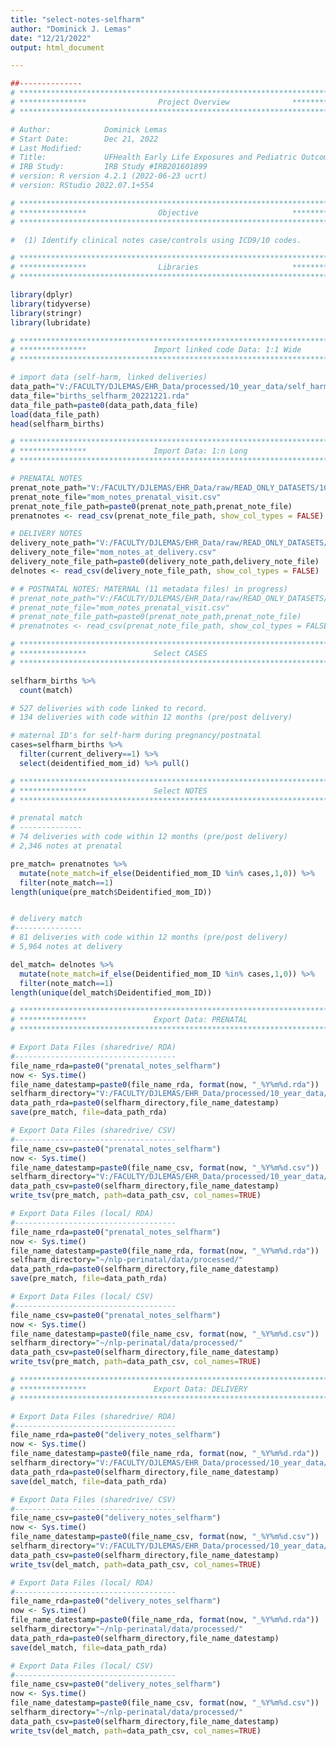 ```yaml
---
title: "select-notes-selfharm"
author: "Dominick J. Lemas"
date: "12/21/2022"
output: html_document

---
```


```r
##-------------- 
# **************************************************************************** #
# ***************                Project Overview              *************** #
# **************************************************************************** #

# Author:            Dominick Lemas 
# Start Date:        Dec 21, 2022 
# Last Modified:     
# Title:             UFHealth Early Life Exposures and Pediatric Outcomes  
# IRB Study:         IRB Study #IRB201601899
# version: R version 4.2.1 (2022-06-23 ucrt) 
# version: RStudio 2022.07.1+554 

# **************************************************************************** #
# ***************                Objective                     *************** #
# **************************************************************************** #

#  (1) Identify clinical notes case/controls using ICD9/10 codes. 

```


```r

# **************************************************************************** #
# ***************                Libraries                     *************** #
# **************************************************************************** #

library(dplyr)
library(tidyverse)
library(stringr)
library(lubridate)

```

```r

# **************************************************************************** #
# ***************               Import linked code Data: 1:1 Wide
# **************************************************************************** #

# import data (self-harm, linked deliveries)
data_path="V:/FACULTY/DJLEMAS/EHR_Data/processed/10_year_data/self_harm/"
data_file="births_selfharm_20221221.rda"
data_file_path=paste0(data_path,data_file)
load(data_file_path)
head(selfharm_births)

```

```r

# **************************************************************************** #
# ***************               Import Data: 1:n Long
# **************************************************************************** #

# PRENATAL NOTES
prenat_note_path="V:/FACULTY/DJLEMAS/EHR_Data/raw/READ_ONLY_DATASETS/10year_data/2021/dataset_10_2021/prenatal_notes/"
prenat_note_file="mom_notes_prenatal_visit.csv"
prenat_note_file_path=paste0(prenat_note_path,prenat_note_file)
prenatnotes <- read_csv(prenat_note_file_path, show_col_types = FALSE)

# DELIVERY NOTES
delivery_note_path="V:/FACULTY/DJLEMAS/EHR_Data/raw/READ_ONLY_DATASETS/10year_data/2021/dataset_10_2021/delivery_notes/"
delivery_note_file="mom_notes_at_delivery.csv"
delivery_note_file_path=paste0(delivery_note_path,delivery_note_file)
delnotes <- read_csv(delivery_note_file_path, show_col_types = FALSE)

# # POSTNATAL NOTES: MATERNAL (11 metadata files! in progress)
# prenat_note_path="V:/FACULTY/DJLEMAS/EHR_Data/raw/READ_ONLY_DATASETS/10year_data/2021/dataset_11_2021/"
# prenat_note_file="mom_notes_prenatal_visit.csv"
# prenat_note_file_path=paste0(prenat_note_path,prenat_note_file)
# prenatnotes <- read_csv(prenat_note_file_path, show_col_types = FALSE)


```

```r

# **************************************************************************** #
# ***************               Select CASES
# **************************************************************************** #

selfharm_births %>%
  count(match)

# 527 deliveries with code linked to record. 
# 134 deliveries with code within 12 months (pre/post delivery)

# maternal ID's for self-harm during pregnancy/postnatal
cases=selfharm_births %>%
  filter(current_delivery==1) %>%
  select(deidentified_mom_id) %>% pull() 


```

```r

# **************************************************************************** #
# ***************               Select NOTES
# **************************************************************************** #

# prenatal match
# --------------
# 74 deliveries with code within 12 months (pre/post delivery)
# 2,346 notes at prenatal

pre_match= prenatnotes %>%
  mutate(note_match=if_else(Deidentified_mom_ID %in% cases,1,0)) %>%
  filter(note_match==1)
length(unique(pre_match$Deidentified_mom_ID))


# delivery match
#---------------
# 81 deliveries with code within 12 months (pre/post delivery)
# 5,964 notes at delivery

del_match= delnotes %>%
  mutate(note_match=if_else(Deidentified_mom_ID %in% cases,1,0)) %>%
  filter(note_match==1)
length(unique(del_match$Deidentified_mom_ID))

```


```r

# **************************************************************************** #
# ***************               Export Data: PRENATAL
# **************************************************************************** #

# Export Data Files (sharedrive/ RDA)
#------------------------------------
file_name_rda=paste0("prenatal_notes_selfharm")
now <- Sys.time()
file_name_datestamp=paste0(file_name_rda, format(now, "_%Y%m%d.rda"))
selfharm_directory="V:/FACULTY/DJLEMAS/EHR_Data/processed/10_year_data/self_harm/"
data_path_rda=paste0(selfharm_directory,file_name_datestamp)
save(pre_match, file=data_path_rda)

# Export Data Files (sharedrive/ CSV)
#------------------------------------
file_name_csv=paste0("prenatal_notes_selfharm")
now <- Sys.time()
file_name_datestamp=paste0(file_name_csv, format(now, "_%Y%m%d.csv"))
selfharm_directory="V:/FACULTY/DJLEMAS/EHR_Data/processed/10_year_data/self_harm/"
data_path_csv=paste0(selfharm_directory,file_name_datestamp)
write_tsv(pre_match, path=data_path_csv, col_names=TRUE)

# Export Data Files (local/ RDA)
#------------------------------------
file_name_rda=paste0("prenatal_notes_selfharm")
now <- Sys.time()
file_name_datestamp=paste0(file_name_rda, format(now, "_%Y%m%d.rda"))
selfharm_directory="~/nlp-perinatal/data/processed/"
data_path_rda=paste0(selfharm_directory,file_name_datestamp)
save(pre_match, file=data_path_rda)

# Export Data Files (local/ CSV)
#------------------------------------
file_name_csv=paste0("prenatal_notes_selfharm")
now <- Sys.time()
file_name_datestamp=paste0(file_name_csv, format(now, "_%Y%m%d.csv"))
selfharm_directory="~/nlp-perinatal/data/processed/"
data_path_csv=paste0(selfharm_directory,file_name_datestamp)
write_tsv(pre_match, path=data_path_csv, col_names=TRUE)

```

```r

# **************************************************************************** #
# ***************               Export Data: DELIVERY
# **************************************************************************** #

# Export Data Files (sharedrive/ RDA)
#------------------------------------
file_name_rda=paste0("delivery_notes_selfharm")
now <- Sys.time()
file_name_datestamp=paste0(file_name_rda, format(now, "_%Y%m%d.rda"))
selfharm_directory="V:/FACULTY/DJLEMAS/EHR_Data/processed/10_year_data/self_harm/"
data_path_rda=paste0(selfharm_directory,file_name_datestamp)
save(del_match, file=data_path_rda)

# Export Data Files (sharedrive/ CSV)
#------------------------------------
file_name_csv=paste0("delivery_notes_selfharm")
now <- Sys.time()
file_name_datestamp=paste0(file_name_csv, format(now, "_%Y%m%d.csv"))
selfharm_directory="V:/FACULTY/DJLEMAS/EHR_Data/processed/10_year_data/self_harm/"
data_path_csv=paste0(selfharm_directory,file_name_datestamp)
write_tsv(del_match, path=data_path_csv, col_names=TRUE)

# Export Data Files (local/ RDA)
#------------------------------------
file_name_rda=paste0("delivery_notes_selfharm")
now <- Sys.time()
file_name_datestamp=paste0(file_name_rda, format(now, "_%Y%m%d.rda"))
selfharm_directory="~/nlp-perinatal/data/processed/"
data_path_rda=paste0(selfharm_directory,file_name_datestamp)
save(del_match, file=data_path_rda)

# Export Data Files (local/ CSV)
#------------------------------------
file_name_csv=paste0("delivery_notes_selfharm")
now <- Sys.time()
file_name_datestamp=paste0(file_name_csv, format(now, "_%Y%m%d.csv"))
selfharm_directory="~/nlp-perinatal/data/processed/"
data_path_csv=paste0(selfharm_directory,file_name_datestamp)
write_tsv(del_match, path=data_path_csv, col_names=TRUE)

```

